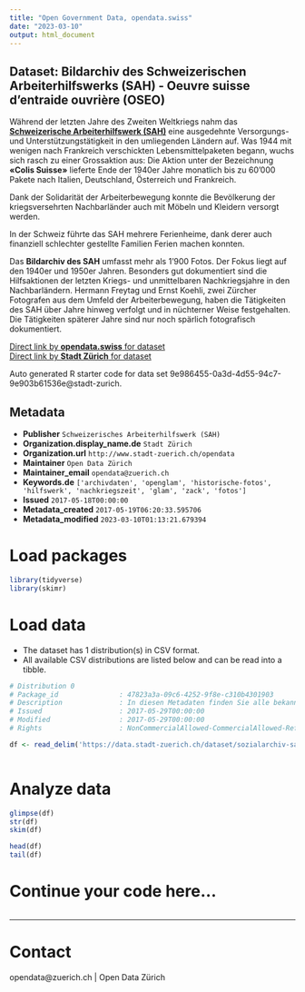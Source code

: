 ```yaml
---
title: "Open Government Data, opendata.swiss"
date: "2023-03-10"
output: html_document
---
```


## Dataset: Bildarchiv des Schweizerischen Arbeiterhilfswerks (SAH) - Oeuvre suisse d'entraide ouvrière (OSEO)

Während der letzten Jahre des Zweiten Weltkriegs nahm das [**Schweizerische Arbeiterhilfswerk (SAH)**](http://www.sah-schweiz.ch/) eine ausgedehnte Versorgungs- und Unterstützungstätigkeit in den umliegenden Ländern auf. Was 1944 mit wenigen nach Frankreich verschickten Lebensmittelpaketen begann, wuchs sich rasch zu einer Grossaktion aus: Die Aktion unter der Bezeichnung **«Colis Suisse»** lieferte Ende der 1940er Jahre monatlich bis zu 60'000 Pakete nach Italien, Deutschland, Österreich und Frankreich. 

Dank der Solidarität der Arbeiterbewegung konnte die Bevölkerung der kriegsversehrten Nachbarländer auch mit Möbeln und Kleidern versorgt werden. 

In der Schweiz führte das SAH mehrere Ferienheime, dank derer auch finanziell schlechter gestellte Familien Ferien machen konnten. 

Das **Bildarchiv des SAH** umfasst mehr als 1'900 Fotos. Der Fokus liegt auf den 1940er und 1950er Jahren. Besonders gut dokumentiert sind die Hilfsaktionen der letzten Kriegs- und unmittelbaren Nachkriegsjahre in den Nachbarländern. Hermann Freytag und Ernst Koehli, zwei Zürcher Fotografen aus dem Umfeld der Arbeiterbewegung, haben die Tätigkeiten des SAH über Jahre hinweg verfolgt und in nüchterner Weise festgehalten. Die Tätigkeiten späterer Jahre sind nur noch spärlich fotografisch dokumentiert.

[Direct link by **opendata.swiss** for dataset](https://opendata.swiss/de/dataset/bildarchiv-des-schweizerischen-arbeiterhilfswerks-sah-oeuvre-suisse-dentraide-ouvriere-oseo)<br>
[Direct link by **Stadt Zürich** for dataset](https://data.stadt-zuerich.ch/dataset/sozialarchiv-sah)

Auto generated R starter code for data set 9e986455-0a3d-4d55-94c7-9e903b61536e@stadt-zurich.

## Metadata

- **Publisher** `Schweizerisches Arbeiterhilfswerk (SAH)`
- **Organization.display_name.de** `Stadt Zürich`
- **Organization.url** `http://www.stadt-zuerich.ch/opendata`
- **Maintainer** `Open Data Zürich`
- **Maintainer_email** `opendata@zuerich.ch`
- **Keywords.de** `['archivdaten', 'openglam', 'historische-fotos', 'hilfswerk', 'nachkriegszeit', 'glam', 'zack', 'fotos']`
- **Issued** `2017-05-18T00:00:00`
- **Metadata_created** `2017-05-19T06:20:33.595706`
- **Metadata_modified** `2023-03-10T01:13:21.679394`


# Load packages

```r

library(tidyverse)
library(skimr)

```

# Load data

-   The dataset has 1 distribution(s) in CSV format.
-   All available CSV distributions are listed below and can be read into a tibble.

```r

# Distribution 0
# Package_id               : 47823a3a-09c6-4252-9f8e-c310b4301903
# Description              : In diesen Metadaten finden Sie alle bekannten Informationen zu den einzelnen Fotografien. Sie beinhalten Informationen zum Zeitpunkt, zum Ort und zum Titel jeder Fotografie.
# Issued                   : 2017-05-29T00:00:00
# Modified                 : 2017-05-29T00:00:00
# Rights                   : NonCommercialAllowed-CommercialAllowed-ReferenceRequired

df <- read_delim('https://data.stadt-zuerich.ch/dataset/sozialarchiv-sah/download/Metadaten_Fotografien_Sammlung_F_2025.csv')



```

# Analyze data

```r

glimpse(df)
str(df)
skim(df)

head(df)
tail(df)

```

# Continue your code here...

```r

```

------------------------------------------------------------------------

# Contact

opendata@zuerich.ch | Open Data Zürich
